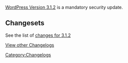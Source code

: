 [[Version_3.1.2|WordPress Version 3.1.2]] is a mandatory security update.

==Changesets==

See the list of [http://core.trac.wordpress.org/query?milestone=3.1.2 changes for 3.1.2]


[[WordPress Versions|View other Changelogs]]

[[Category:Changelogs]]